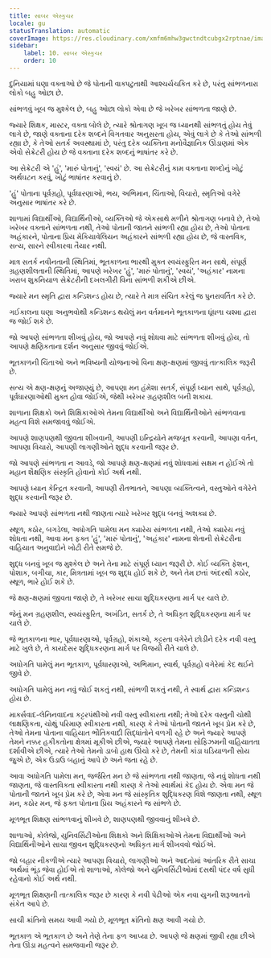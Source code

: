 ```yaml
---
title: સાબર એસ્કુચર
locale: gu
statusTranslation: automatic
coverImage: https://res.cloudinary.com/xmfm6mhw3gwctndtcubgx2rptnae/image/upload/v1740337243/small_cover_educacion_fundamental_a051170f1c.webp
sidebar:
    label: 10. સાબર એસ્કુચર
    order: 10
---
```

દુનિયામાં ઘણા વક્તાઓ છે જે પોતાની વાક્પટુતાથી આશ્ચર્યચકિત કરે છે, પરંતુ સાંભળનારા લોકો બહુ ઓછા છે.

સાંભળવું ખૂબ જ મુશ્કેલ છે, બહુ ઓછા લોકો એવા છે જે ખરેખર સાંભળતા જાણે છે.

જ્યારે શિક્ષક, માસ્ટર, વક્તા બોલે છે, ત્યારે શ્રોતાગણ ખૂબ જ ધ્યાનથી સાંભળતું હોય તેવું લાગે છે, જાણે વક્તાના દરેક શબ્દને વિગતવાર અનુસરતા હોય, એવું લાગે છે કે તેઓ સાંભળી રહ્યા છે, કે તેઓ સતર્ક અવસ્થામાં છે, પરંતુ દરેક વ્યક્તિના મનોવૈજ્ઞાનિક ઊંડાણમાં એક એવો સેક્રેટરી હોય છે જે વક્તાના દરેક શબ્દનું ભાષાંતર કરે છે.

આ સેક્રેટરી એ 'હું', 'મારું પોતાનું', 'સ્વયં' છે. આ સેક્રેટરીનું કામ વક્તાના શબ્દોનું ખોટું અર્થઘટન કરવું, ખોટું ભાષાંતર કરવાનું છે.

'હું' પોતાના પૂર્વગ્રહો, પૂર્વધારણાઓ, ભય, અભિમાન, ચિંતાઓ, વિચારો, સ્મૃતિઓ વગેરે અનુસાર ભાષાંતર કરે છે.

શાળામાં વિદ્યાર્થીઓ, વિદ્યાર્થિનીઓ, વ્યક્તિઓ જે એકસાથે મળીને શ્રોતાગણ બનાવે છે, તેઓ ખરેખર વક્તાને સાંભળતા નથી, તેઓ પોતાની જાતને સાંભળી રહ્યા હોય છે, તેઓ પોતાના અહંકારને, પોતાના પ્રિય મેકિયાવેલિયન અહંકારને સાંભળી રહ્યા હોય છે, જે વાસ્તવિક, સત્ય, સારને સ્વીકારવા તૈયાર નથી.

માત્ર સતર્ક નવીનતાની સ્થિતિમાં, ભૂતકાળના ભારથી મુક્ત સ્વયંસ્ફુરિત મન સાથે, સંપૂર્ણ ગ્રહણશીલતાની સ્થિતિમાં, આપણે ખરેખર 'હું', 'મારું પોતાનું', 'સ્વયં', 'અહંકાર' નામના ખરાબ શુકનિયાળ સેક્રેટરીની દખલગીરી વિના સાંભળી શકીએ છીએ.

જ્યારે મન સ્મૃતિ દ્વારા કન્ડિશન્ડ હોય છે, ત્યારે તે માત્ર સંચિત કરેલું જ પુનરાવર્તિત કરે છે.

ગઈકાલના ઘણા અનુભવોથી કન્ડિશન્ડ થયેલું મન વર્તમાનને ભૂતકાળના ધૂંધળા ચશ્મા દ્વારા જ જોઈ શકે છે.

જો આપણે સાંભળતા શીખવું હોય, જો આપણે નવું શોધવા માટે સાંભળતા શીખવું હોય, તો આપણે ક્ષણિકતાના દર્શન અનુસાર જીવવું જોઈએ.

ભૂતકાળની ચિંતાઓ અને ભવિષ્યની યોજનાઓ વિના ક્ષણ-ક્ષણમાં જીવવું તાત્કાલિક જરૂરી છે.

સત્ય એ ક્ષણ-ક્ષણનું અજાણ્યું છે, આપણા મન હંમેશા સતર્ક, સંપૂર્ણ ધ્યાન સાથે, પૂર્વગ્રહો, પૂર્વધારણાઓથી મુક્ત હોવા જોઈએ, જેથી ખરેખર ગ્રહણશીલ બની શકાય.

શાળાના શિક્ષકો અને શિક્ષિકાઓએ તેમના વિદ્યાર્થીઓ અને વિદ્યાર્થિનીઓને સાંભળવાના મહત્વ વિશે સમજાવવું જોઈએ.

આપણે શાણપણથી જીવતા શીખવાની, આપણી ઇન્દ્રિયોને મજબૂત કરવાની, આપણા વર્તન, આપણા વિચારો, આપણી લાગણીઓને શુદ્ધ કરવાની જરૂર છે.

જો આપણે સાંભળતા ન આવડે, જો આપણે ક્ષણ-ક્ષણમાં નવું શોધવામાં સક્ષમ ન હોઈએ તો મહાન શૈક્ષણિક સંસ્કૃતિ હોવાનો કોઈ અર્થ નથી.

આપણે ધ્યાન કેન્દ્રિત કરવાની, આપણી રીતભાતને, આપણા વ્યક્તિત્વને, વસ્તુઓને વગેરેને શુદ્ધ કરવાની જરૂર છે.

જ્યારે આપણે સાંભળતા નથી જાણતા ત્યારે ખરેખર શુદ્ધ બનવું અશક્ય છે.

સ્થૂળ, કઠોર, બગડેલા, અધોગતિ પામેલા મન ક્યારેય સાંભળતા નથી, તેઓ ક્યારેય નવું શોધતા નથી, આવા મન ફક્ત 'હું', 'મારું પોતાનું', 'અહંકાર' નામના શેતાની સેક્રેટરીના વાહિયાત અનુવાદોને ખોટી રીતે સમજે છે.

શુદ્ધ બનવું ખૂબ જ મુશ્કેલ છે અને તેના માટે સંપૂર્ણ ધ્યાન જરૂરી છે. કોઈ વ્યક્તિ ફેશન, પોશાક, બગીચા, કાર, મિત્રતામાં ખૂબ જ શુદ્ધ હોઈ શકે છે, અને તેમ છતાં અંદરથી કઠોર, સ્થૂળ, ભારે હોઈ શકે છે.

જે ક્ષણ-ક્ષણમાં જીવતા જાણે છે, તે ખરેખર સાચા શુદ્ધિકરણના માર્ગ પર ચાલે છે.

જેનું મન ગ્રહણશીલ, સ્વયંસ્ફુરિત, અખંડિત, સતર્ક છે, તે અધિકૃત શુદ્ધિકરણના માર્ગ પર ચાલે છે.

જે ભૂતકાળના ભાર, પૂર્વધારણાઓ, પૂર્વગ્રહો, શંકાઓ, કટ્ટરતા વગેરેને છોડીને દરેક નવી વસ્તુ માટે ખુલે છે, તે કાયદેસર શુદ્ધિકરણના માર્ગ પર વિજયી રીતે ચાલે છે.

અધોગતિ પામેલું મન ભૂતકાળ, પૂર્વધારણાઓ, અભિમાન, સ્વાર્થ, પૂર્વગ્રહો વગેરેમાં કેદ થઈને જીવે છે.

અધોગતિ પામેલું મન નવું જોઈ શકતું નથી, સાંભળી શકતું નથી, તે સ્વાર્થ દ્વારા કન્ડિશન્ડ હોય છે.

માર્ક્સવાદ-લેનિનવાદના કટ્ટરપંથીઓ નવી વસ્તુ સ્વીકારતા નથી; તેઓ દરેક વસ્તુની ચોથી લાક્ષણિકતા, ચોથું પરિમાણ સ્વીકારતા નથી, કારણ કે તેઓ પોતાની જાતને ખૂબ પ્રેમ કરે છે, તેઓ તેમના પોતાના વાહિયાત ભૌતિકવાદી સિદ્ધાંતોને વળગી રહે છે અને જ્યારે આપણે તેમને નક્કર હકીકતોના ક્ષેત્રમાં મૂકીએ છીએ, જ્યારે આપણે તેમના સોફિઝમની વાહિયાતતા દર્શાવીએ છીએ, ત્યારે તેઓ તેમનો ડાબો હાથ ઊંચો કરે છે, તેમની કાંડા ઘડિયાળની સોય જુએ છે, એક ઉડાઉ બહાનું આપે છે અને જતા રહે છે.

આવા અધોગતિ પામેલા મન, જર્જરિત મન છે જે સાંભળતા નથી જાણતા, જે નવું શોધતા નથી જાણતા, જે વાસ્તવિકતા સ્વીકારતા નથી કારણ કે તેઓ સ્વાર્થમાં કેદ હોય છે. એવા મન જે પોતાની જાતને ખૂબ પ્રેમ કરે છે, એવા મન જે સાંસ્કૃતિક શુદ્ધિકરણ વિશે જાણતા નથી, સ્થૂળ મન, કઠોર મન, જે ફક્ત પોતાના પ્રિય અહંકારને જ સાંભળે છે.

મૂળભૂત શિક્ષણ સાંભળવાનું શીખવે છે, શાણપણથી જીવવાનું શીખવે છે.

શાળાઓ, કોલેજો, યુનિવર્સિટીઓના શિક્ષકો અને શિક્ષિકાઓએ તેમના વિદ્યાર્થીઓ અને વિદ્યાર્થિનીઓને સાચા જીવન શુદ્ધિકરણનો અધિકૃત માર્ગ શીખવવો જોઈએ.

જો બહાર નીકળીએ ત્યારે આપણા વિચારો, લાગણીઓ અને આદતોમાં આંતરિક રીતે સાચા અર્થમાં ભૂંડ જેવા હોઈએ તો શાળાઓ, કોલેજો અને યુનિવર્સિટીઓમાં દસથી પંદર વર્ષ સુધી રહેવાનો કોઈ અર્થ નથી.

મૂળભૂત શિક્ષણની તાત્કાલિક જરૂર છે કારણ કે નવી પેઢીઓ એક નવા યુગની શરૂઆતનો સંકેત આપે છે.

સાચી ક્રાંતિનો સમય આવી ગયો છે, મૂળભૂત ક્રાંતિનો ક્ષણ આવી ગયો છે.

ભૂતકાળ એ ભૂતકાળ છે અને તેણે તેના ફળ આપ્યા છે. આપણે જે ક્ષણમાં જીવી રહ્યા છીએ તેના ઊંડા મહત્વને સમજવાની જરૂર છે.

